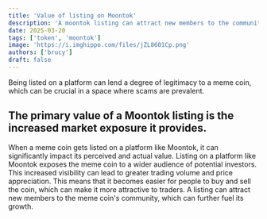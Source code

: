 ```yaml
---
title: 'Value of listing on Moontok'
description: 'A moontok listing can attract new members to the community.'
date: 2025-03-20
tags: ['token', 'moontok']
image: 'https://i.imghippo.com/files/jZL8601Cp.png'
authors: ['brucy']
draft: false
---
```


Being listed on a platform can lend a degree of legitimacy to a meme coin, which can be crucial in a space where scams are prevalent.

## The primary value of a Moontok listing is the increased market exposure it provides.

When a meme coin gets listed on a platform like Moontok, it can significantly impact its perceived and actual value. 
Listing on a platform like Moontok exposes the meme coin to a wider audience of potential investors. 
This increased visibility can lead to greater trading volume and price appreciation.
This means that it becomes easier for people to buy and sell the coin, which can make it more attractive to traders.
A listing can attract new members to the meme coin's community, which can further fuel its growth.